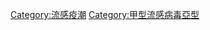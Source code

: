 {{catmore|2009年H1N1流感大流行}}
{{Commonscat|2009 swine flu outbreak}}
{{Portal|2009年H1N1流感大流行}}
[[Category:流感疫潮|Category:流感疫潮]]
[[Category:甲型流感病毒亞型|Category:甲型流感病毒亞型]]